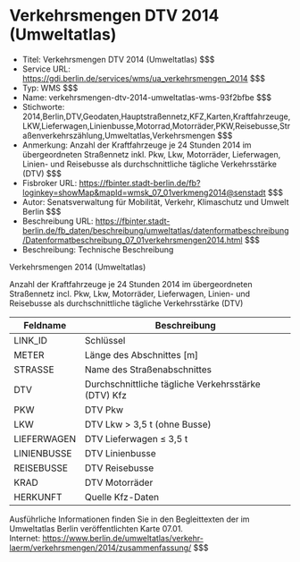 # Verkehrsmengen DTV 2014 (Umweltatlas)
- Titel: Verkehrsmengen DTV 2014 (Umweltatlas) $$$
- Service URL: https://gdi.berlin.de/services/wms/ua_verkehrsmengen_2014 $$$
- Typ: WMS $$$
- Name: verkehrsmengen-dtv-2014-umweltatlas-wms-93f2bfbe $$$
- Stichworte: 2014,Berlin,DTV,Geodaten,Hauptstraßennetz,KFZ,Karten,Kraftfahrzeuge,LKW,Lieferwagen,Linienbusse,Motorrad,Motorräder,PKW,Reisebusse,Straßenverkehrszählung,Umweltatlas,Verkehrsmengen $$$
- Anmerkung: Anzahl der Kraftfahrzeuge je 24 Stunden 2014 im übergeordneten Straßennetz inkl. Pkw, Lkw, Motorräder, Lieferwagen, Linien- und Reisebusse als durchschnittliche tägliche Verkehrsstärke (DTV) $$$
- Fisbroker URL: https://fbinter.stadt-berlin.de/fb?loginkey=showMap&mapId=wmsk_07_01verkmeng2014@senstadt $$$
- Autor: Senatsverwaltung für Mobilität, Verkehr, Klimaschutz und Umwelt Berlin $$$
- Beschreibung URL: https://fbinter.stadt-berlin.de/fb_daten/beschreibung/umweltatlas/datenformatbeschreibung/Datenformatbeschreibung_07_01verkehrsmengen2014.html $$$
- Beschreibung: Technische Beschreibung 

Verkehrsmengen 2014 (Umweltatlas)  

Anzahl der Kraftfahrzeuge je 24 Stunden 2014 im übergeordneten Straßennetz incl. Pkw, Lkw, Motorräder, Lieferwagen, Linien- und Reisebusse als durchschnittliche tägliche Verkehrsstärke (DTV)

| Feldname    | Beschreibung                                        |
| ----------- | --------------------------------------------------- |
| LINK\_ID    | Schlüssel                                           |
| METER       | Länge des Abschnittes \[m\]                         |
| STRASSE     | Name des Straßenabschnittes                         |
| DTV         | Durchschnittliche tägliche Verkehrsstärke (DTV) Kfz |
| PKW         | DTV Pkw                                             |
| LKW         | DTV Lkw > 3,5 t (ohne Busse)                        |
| LIEFERWAGEN | DTV Lieferwagen ≤ 3,5 t                             |
| LINIENBUSSE | DTV Linienbusse                                     |
| REISEBUSSE  | DTV Reisebusse                                      |
| KRAD        | DTV Motorräder                                      |
| HERKUNFT    | Quelle Kfz-Daten                                    |

Ausführliche Informationen finden Sie in den Begleittexten der im Umweltatlas Berlin veröffentlichten Karte 07.01.  
Internet: https://www.berlin.de/umweltatlas/verkehr-laerm/verkehrsmengen/2014/zusammenfassung/ $$$
